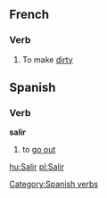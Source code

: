==French==

===Verb===
# To make [[dirty]]

==Spanish==
=== Verb ===
[[Category:Spanish verbs]]
'''salir'''

# to [[go out]]

[[hu:Salir]]
[[pl:Salir]]